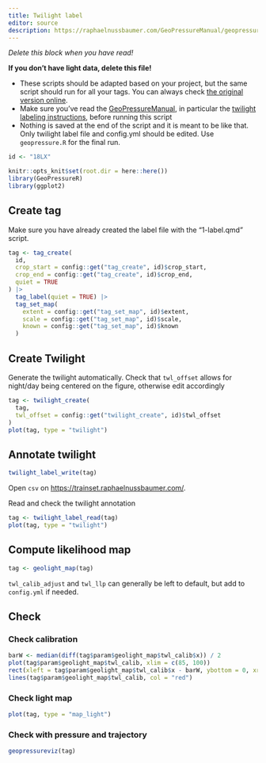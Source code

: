 ```yaml
---
title: Twilight label
editor: source
description: https://raphaelnussbaumer.com/GeoPressureManual/geopressuretemplate-twilight.html
---
```


::: callout-tip
*Delete this block when you have read!*

**If you don't have light data, delete this file!**

-   These scripts should be adapted based on your project, but the same script should run for all your tags. You can always check [the original version online](https://github.com/Rafnuss/GeoPressureTemplate/blob/main/analysis/1-label.qmd).
-   Make sure you've read the [GeoPressureManual](https://raphaelnussbaumer.com/GeoPressureManual), in particular the [twilight labeling instructions](https://raphaelnussbaumer.com/GeoPressureManual/light-map.html#manual-labelling-of-twilight), before running this script
-   Nothing is saved at the end of the script and it is meant to be like that. Only twilight label file and config.yml should be edited. Use `geopressure.R` for the final run.
:::

```r
id <- "18LX"

knitr::opts_knit$set(root.dir = here::here())
library(GeoPressureR)
library(ggplot2)
```

## Create tag

Make sure you have already created the label file with the "1-label.qmd" script.

```r
tag <- tag_create(
  id,
  crop_start = config::get("tag_create", id)$crop_start,
  crop_end = config::get("tag_create", id)$crop_end,
  quiet = TRUE
) |>
  tag_label(quiet = TRUE) |>
  tag_set_map(
    extent = config::get("tag_set_map", id)$extent,
    scale = config::get("tag_set_map", id)$scale,
    known = config::get("tag_set_map", id)$known
  )
```

## Create Twilight

Generate the twilight automatically. Check that `twl_offset` allows for night/day being centered on the figure, otherwise edit accordingly

```r
tag <- twilight_create(
  tag,
  twl_offset = config::get("twilight_create", id)$twl_offset
)
plot(tag, type = "twilight")
```

## Annotate twilight

```r
twilight_label_write(tag)
```

Open `csv` on <https://trainset.raphaelnussbaumer.com/>.

Read and check the twilight annotation

```r
tag <- twilight_label_read(tag)
plot(tag, type = "twilight")
```

## Compute likelihood map

```r
tag <- geolight_map(tag)
```

`twl_calib_adjust` and `twl_llp` can generally be left to default, but add to `config.yml` if needed.

## Check

### Check calibration

```r
barW <- median(diff(tag$param$geolight_map$twl_calib$x)) / 2
plot(tag$param$geolight_map$twl_calib, xlim = c(85, 100))
rect(xleft = tag$param$geolight_map$twl_calib$x - barW, ybottom = 0, xright = tag$param$geolight_map$twl_calib$x + barW, ytop = tag$param$geolight_map$twl_calib$y, col = gray(0.5))
lines(tag$param$geolight_map$twl_calib, col = "red")
```

### Check light map

```r
plot(tag, type = "map_light")
```

### Check with pressure and trajectory

```r
geopressureviz(tag)
```
